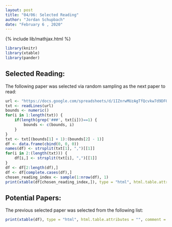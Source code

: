 ```yaml
---
layout: post
title: "04/06: Selected Reading"
author: "Jordan Schupbach"
date: "February 6 , 2020"
---
```


{% include lib/mathjax.html %}


```r
library(knitr)
library(xtable)
library(pander)
```

## Selected Reading:
The following paper was selected via random sampling as the next paper to read:

```r
url <- "https://docs.google.com/spreadsheets/d/1IZnrwMUzAgTfQcvkw7d9DFOpfbMmF6d5S1yS0dsdPsw/edit?usp=sharing"
txt <- readLines(url)
bounds <- numeric()
for(i in 1:length(txt)) {
    if(length(grep('###', txt[i]))==1) {
        bounds <- c(bounds, i)
    }
}
txt <- txt[(bounds[1] + 1):(bounds[2] - 1)]
df <- data.frame(cbind(0, 0, 0))
names(df) <- strsplit(txt[1], ",")[[1]]
for(i in 2:(length(txt))) {
    df[i,] <- strsplit(txt[i], ",")[[1]]
}
df <- df[2:length(df),]
df <- df[complete.cases(df),]
chosen_reading_index <- sample(1:nrow(df), 1)
print(xtable(df[chosen_reading_index,]), type = "html", html.table.attributes = "", comment = FALSE, include.rownames = FALSE)
```

## Potential Papers:

The previous selected paper was selected from the following list:

```r
print(xtable(df), type = "html", html.table.attributes = "", comment = FALSE, include.rownames = FALSE)
```
